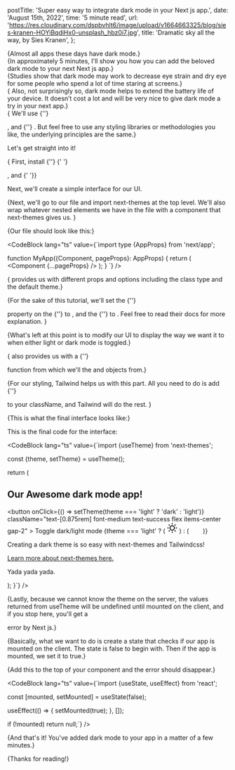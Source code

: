 
  postTitle: 'Super easy way to integrate dark mode in your Next js app.',
  date: 'August 15th, 2022',
  time: '5 minute read',
  url: 'https://res.cloudinary.com/dspbvhlt6/image/upload/v1664663325/blog/sies-kranen-HOYiBqdiHx0-unsplash_hbz0i7.jpg',
  title: 'Dramatic sky all the way, by Sies Kranen',
};

{<Text>Almost all apps these days have dark mode.</Text>}  
{<Text>In approximately 5 minutes, I'll show you how you can add the beloved
dark mode to your next Next js app.</Text>}  
{<Text>Studies show that dark mode may work to decrease eye strain and dry eye
for some people who spend a lot of time staring at screens.</Text>}  
{<Text> Also, not surprisingly so, dark mode helps to extend the battery life of
your device. It doesn’t cost a lot and will be very nice to give dark mode a try
in your next app.</Text>}  
{<Text> We'll use {''}

<ExternalUrl text='next-themes' href='https://www.npmjs.com/package/next-themes' />, and {''}
<ExternalUrl text='Tailwindcss' href='https://tailwindcss.com/' />. But feel free to use any styling libraries or methodologies you
like, the underlying principles are the same.</Text>}

<Text>Let's get straight into it!</Text>

{<Text> First, install {''} <QuoteText quote="next-themes" />{' '}

<BoldText text="(npm i next-themes)" />, and <ExternalUrl
  href="https://tailwindcss.com/docs/installation"
  text="add Tailwindcss as a dev
dependency."
/>{' '}</Text>}

<Text>Next, we'll create a simple interface for our UI.</Text>

<Interface />

{<Text>Next, we'll go to our <QuoteText quote="_app.tsx" /> file and import
next-themes at the top level. We'll also wrap whatever nested elements we have
in the file with a <QuoteText quote="ThemeProvider" /> component that
next-themes gives us. </Text>}

{<Text>Our <QuoteText quote="_app.tsx" /> file should look like this:</Text>}

<CodeBlock
  lang="ts"
  value={`import type {AppProps} from 'next/app';
  
function MyApp({Component, pageProps}: AppProps) {
return (
  <ThemeProvider attribute="class" defaultTheme="system">
    <Layout>
      <Component {...pageProps} />
    </Layout>
  </ThemeProvider>
  );
} `}
/>

{<Text><QuoteText quote="next-themes" /> provides us with different props and
options including the class type and the default theme.</Text>}

{<Text>For the sake of this tutorial, we'll set the {''}

<QuoteText quote="attribute" /> property on the {''}
<QuoteText quote="ThemeProvider" /> to <QuoteText quote="class" />, and the {''}
<QuoteText quote="defaultTheme" /> to <QuoteText quote="system" />. Feel free to read their docs <ExternalUrl href='https://github.com/pacocoursey/next-themes' text='here'/>  for more explanation. </Text>}

{<Text>What's left at this point is to modify our UI to display the way we want
it to when either light or dark mode is toggled.</Text>}

{<Text><QuoteText quote="next-themes" /> also provides us with a {''}

<QuoteText quote="useTheme" /> function from which we'll <ExternalUrl text="destructure" href="https://developer.mozilla.org/en-US/docs/Web/JavaScript/Reference/Operators/Destructuring_assignment"/> the <QuoteText quote="theme" /> and <QuoteText quote="setTheme" /> objects from.</Text>}

{<Text>For our styling, Tailwind helps us with this part. All you need to do is
add {''}

<QuoteText quote="dark:..." /> to your className, and Tailwind will do the
rest. </Text>}

{<Text>This is what the final interface looks like:</Text>}

<InterfaceIntegrated />

<Text>This is the final code for the interface:</Text>

<CodeBlock
  lang="ts"
  value={`import {useTheme} from 'next-themes';
  
  const {theme, setTheme} = useTheme();
  
  return (
    <section className="flex flex-col items-start gap-6 px-4 py-4 my-8 border-2 rounded basis-full dark:border-white-700 dark:text-white text-grey-800">
      <div className="flex gap-5 items-center justify-between">
        <h1 className="text-md">Our Awesome dark mode app!</h1>
        <button
          onClick={() => setTheme(theme === 'light' ? 'dark' : 'light')}
          className="text-[0.875rem] font-medium text-success flex items-center gap-2"
        >
          <span>Toggle dark/light mode</span>
          {theme === 'light' ? (
            <svg
              xmlns="http://www.w3.org/2000/svg"
              viewBox="0 0 24 24"
              width="24"
              height="24"
            >
              <path fill="none" d="M0 0h24v24H0z" />
              <path d="M12 18a6 6 0 1 1 0-12 6 6 0 0 1 0 12zm0-2a4 4 0 1 0 0-8 4 4 0 0 0 0 8zM11 1h2v3h-2V1zm0 19h2v3h-2v-3zM3.515 4.929l1.414-1.414L7.05 5.636 5.636 7.05 3.515 4.93zM16.95 18.364l1.414-1.414 2.121 2.121-1.414 1.414-2.121-2.121zm2.121-14.85l1.414 1.415-2.121 2.121-1.414-1.414 2.121-2.121zM5.636 16.95l1.414 1.414-2.121 2.121-1.414-1.414 2.121-2.121zM23 11v2h-3v-2h3zM4 11v2H1v-2h3z" />
            </svg>
          ) : (
            <svg
              xmlns="http://www.w3.org/2000/svg"
              viewBox="0 0 24 24"
              width="24"
              height="24"
              fill="#fff"
            >
              <path fill="none" d="M0 0h24v24H0z" />
              <path d="M10 7a7 7 0 0 0 12 4.9v.1c0 5.523-4.477 10-10 10S2 17.523 2 12 6.477 2 12 2h.1A6.979 6.979 0 0 0 10 7zm-6 5a8 8 0 0 0 15.062 3.762A9 9 0 0 1 8.238 4.938 7.999 7.999 0 0 0 4 12z" />
            </svg>
          )}
        </button>
      </div>
      <div className="w-20 h-20 rounded-full bg-info dark:bg-brown" />
      <p className="font-medium">
        Creating a dark theme is so easy with next-themes and Tailwindcss!
      </p>
      <a
        href="https://www.npmjs.com/package/next-themes"
        target="_blank"
        rel="noopener noreferrer"
        className="underline"
      >
        Learn more about next-themes here.
      </a>
      <p>Yada yada yada.</p>
    </section>
  );
}`}
/>

{<Text>Lastly, because we cannot know the theme on the server, the values
returned from useTheme will be undefined until mounted on the client, and if you
stop here, you'll get a

<ExternalUrl href='https://nextjs.org/docs/messages/react-hydration-error' text='hydration mismatch' />
error by Next js.</Text>}

{<Text>Basically, what we want to do is create a state that checks if our app is
mounted on the client. The state is false to begin with. Then if the app is
mounted, we set it to true.</Text>}

{<Text>Add this to the top of your component and the error should
disappear.</Text>}

<CodeBlock lang="ts" value={`import {useState, useEffect} from 'react';
  
const [mounted, setMounted] = useState(false);
  
useEffect(() => {
  setMounted(true);
}, []);

if (!mounted) return null;`} />

{<Text>And that's it! You've added dark mode to your app in a matter of a few
minutes.</Text>}

{<Text>Thanks for reading!</Text>}

